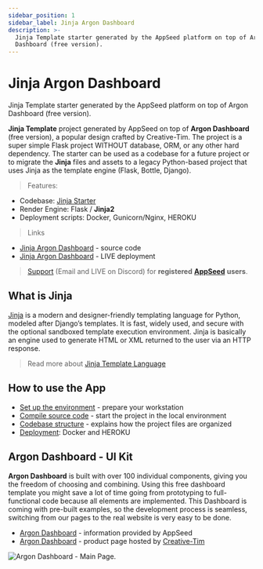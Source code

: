 ```yaml
---
sidebar_position: 1
sidebar_label: Jinja Argon Dashboard
description: >-
  Jinja Template starter generated by the AppSeed platform on top of Argon
  Dashboard (free version).
---
```


# Jinja Argon Dashboard

<SubHeading>Jinja Template starter generated by the AppSeed platform on top of Argon Dashboard (free version).</SubHeading>

**Jinja Template** project generated by AppSeed on top of **Argon Dashboard** (free version), a popular design crafted by Creative-Tim. The project is a super simple Flask project WITHOUT database, ORM, or any other hard dependency. The starter can be used as a codebase for a future project or to migrate the **Jinja** files and assets to a legacy Python-based project that uses Jinja as the template engine (Flask, Bottle, Django).

> Features:

- Codebase: [Jinja Starter](../../boilerplate-code/boilerplate-jinja.mdx)
- Render Engine: Flask / **Jinja2**
- Deployment scripts: Docker, Gunicorn/Nginx, HEROKU

> Links

- [Jinja Argon Dashboard](https://github.com/app-generator/jinja-argon-dashboard) - source code
- [Jinja Argon Dashboard](https://jinja-argon-dashboard.appseed-srv1.com/) - LIVE deployment

> [Support](https://appseed.us/support) (Email and LIVE on Discord) for **registered** [**AppSeed**](https://appseed.us/) **users**.

## What is Jinja

[Jinja](https://jinja.palletsprojects.com/en/2.11.x/) is a modern and designer-friendly templating language for Python, modeled after Django’s templates. It is fast, widely used, and secure with the optional sandboxed template execution environment. Jinja is basically an engine used to generate HTML or XML returned to the user via an HTTP response.

> Read more about [Jinja Template Language](../../content/what-is/jinja.mdx)

## How to use the App

- [Set up the environment](../../boilerplate-code/boilerplate-jinja.mdx#environment) - prepare your workstation
- [Compile source code](../../boilerplate-code/boilerplate-jinja.mdx#build-the-app) - start the project in the local environment
- [Codebase structure](../../boilerplate-code/boilerplate-jinja.mdx#codebase-structure) - explains how the project files are organized
- [Deployment](../../boilerplate-code/boilerplate-jinja.mdx#deployment): Docker and HEROKU

## Argon Dashboard - UI Kit

**Argon Dashboard** is built with over 100 individual components, giving you the freedom of choosing and combining. Using this free dashboard template you might save a lot of time going from prototyping to full-functional code because all elements are implemented. This Dashboard is coming with pre-built examples, so the development process is seamless, switching from our pages to the real website is very easy to be done.

- [Argon Dashboard](../../content/bootstrap-template/argon-dashboard.mdx) - information provided by AppSeed
- [Argon Dashboard](https://bit.ly/2KEZQiF) - product page hosted by [Creative-Tim](../../content/partners/creative-tim.mdx)

![Argon Dashboard - Main Page.](../../../static/assets/docs-argon-dashboard-screen.jpg)
